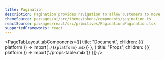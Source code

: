 ```yaml
---
title: Pagination
description: Pagination provides navigation to allow customers to move between large sets of content that are distributed across multiple pages.
themeSource: packages/ui/src/theme/tokens/components/pagination.ts
reactSource: packages/react/src/primitives/Pagination/Pagination.tsx
supportedFrameworks: react
---
```



<PageTabLayout 
  tabComponents={[{
    title: "Document", 
    children: <Fragment>{({ platform }) => import(`./${platform}.mdx`)}</Fragment>
  },
  {
    title: "Props", 
    children: <Fragment>{({ platform }) => import('./props-table.mdx')}</Fragment>
  }]}
/>
